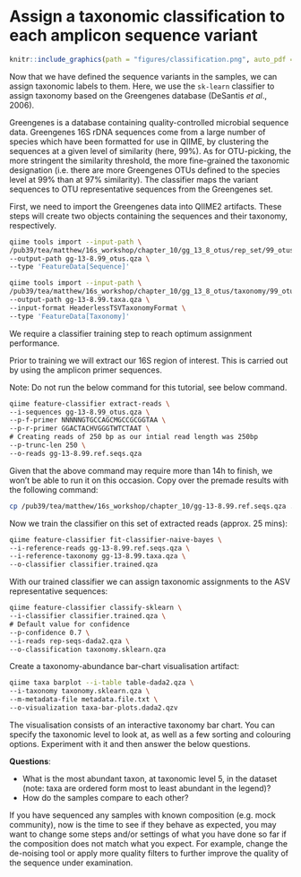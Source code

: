 # Assign a taxonomic classification to each amplicon sequence variant
```r
knitr::include_graphics(path = "figures/classification.png", auto_pdf = TRUE)
``` 

Now that we have defined the sequence variants in the samples, we can assign taxonomic labels to them. Here, we use the `sk-learn` classifier to assign taxonomy based on the Greengenes database (DeSantis _et al_., 2006). 

Greengenes is a database containing quality-controlled microbial sequence data. Greengenes 16S rDNA sequences come from a large number of species which have been formatted for use in QIIME, by clustering the sequences at a given level of similarity (here, 99%). As for OTU-picking, the more stringent the similarity threshold, the more fine-grained the taxonomic designation (i.e. there are more Greengenes OTUs defined to the species level at 99% than at 97% similarity). The classifier maps the variant sequences to OTU representative sequences from the Greengenes set.

First, we need to import the Greengenes data into QIIME2 artifacts. These steps will create two objects containing the sequences and their taxonomy, respectively.

```bash
qiime tools import --input-path \
/pub39/tea/matthew/16s_workshop/chapter_10/gg_13_8_otus/rep_set/99_otus.fasta \
--output-path gg-13-8.99_otus.qza \
--type 'FeatureData[Sequence]'

qiime tools import --input-path \
/pub39/tea/matthew/16s_workshop/chapter_10/gg_13_8_otus/taxonomy/99_otu_taxonomy.txt \
--output-path gg-13-8.99.taxa.qza \
--input-format HeaderlessTSVTaxonomyFormat \
--type 'FeatureData[Taxonomy]'
```

We require a classifier training step to reach optimum assignment performance.

Prior to training we will extract our 16S region of interest. This is carried out by using the amplicon primer sequences.

Note: Do not run the below command for this tutorial, see below command.

```bash
qiime feature-classifier extract-reads \
--i-sequences gg-13-8.99_otus.qza \
--p-f-primer NNNNNGTGCCAGCMGCCGCGGTAA \
--p-r-primer GGACTACHVGGGTWTCTAAT \
# Creating reads of 250 bp as our intial read length was 250bp
--p-trunc-len 250 \
--o-reads gg-13-8.99.ref.seqs.qza
```

Given that the above command may require more than 14h to finish, we won’t be able to run it on this occasion. Copy over the premade results with the following command:

```bash
cp /pub39/tea/matthew/16s_workshop/chapter_10/gg-13-8.99.ref.seqs.qza .
```

Now we train the classifier on this set of extracted reads (approx. 25 mins):

```bash
qiime feature-classifier fit-classifier-naive-bayes \
--i-reference-reads gg-13-8.99.ref.seqs.qza \
--i-reference-taxonomy gg-13-8.99.taxa.qza \
--o-classifier classifier.trained.qza
```

With our trained classifier we can assign taxonomic assignments to the ASV representative sequences:

```bash
qiime feature-classifier classify-sklearn \
--i-classifier classifier.trained.qza \
# Default value for confidence
--p-confidence 0.7 \
--i-reads rep-seqs-dada2.qza \
--o-classification taxonomy.sklearn.qza
```
 
Create a taxonomy-abundance bar-chart visualisation artifact:

```bash
qiime taxa barplot --i-table table-dada2.qza \
--i-taxonomy taxonomy.sklearn.qza \
--m-metadata-file metadata.file.txt \
--o-visualization taxa-bar-plots.dada2.qzv
```
 
The visualisation consists of an interactive taxonomy bar chart. You can specify the taxonomic level to look at, as well as a few sorting and colouring options. Experiment with it and then answer the below questions.

__Questions__: 

- What is the most abundant taxon, at taxonomic level 5, in the dataset (note: taxa are ordered form most to least abundant in the legend)? 
- How do the samples compare to each other?

If you have sequenced any samples with known composition (e.g. mock community), now is the time to see if they behave as expected, you may want to change some steps and/or settings of what you have done so far if the composition does not match what you expect. For example, change the de-noising tool or apply more quality filters to further improve the quality of the sequence under examination.